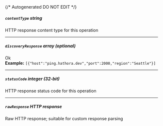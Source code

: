 {/* Autogenerated DO NOT EDIT  */}
##### `contentType` _string_
HTTP response content type for this operation

---
##### `discoveryResponse` _array (optional)_
Ok
<br/>
**Example:** `[{"host":"ping.hathora.dev","port":2000,"region":"Seattle"}]`

---
##### `statusCode` _integer (32-bit)_
HTTP response status code for this operation

---
##### `rawResponse` _HTTP response_
Raw HTTP response; suitable for custom response parsing


